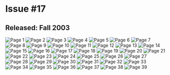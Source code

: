 # Issue #17
## Released: Fall 2003

![Page 1](https://cdn.sitekickremastered.com/images/whoa_magazine/issue_17/1.png)
![Page 2](https://cdn.sitekickremastered.com/images/whoa_magazine/issue_17/2.png)
![Page 3](https://cdn.sitekickremastered.com/images/whoa_magazine/issue_17/3.png)
![Page 4](https://cdn.sitekickremastered.com/images/whoa_magazine/issue_17/4.png)
![Page 5](https://cdn.sitekickremastered.com/images/whoa_magazine/issue_17/5.png)
![Page 6](https://cdn.sitekickremastered.com/images/whoa_magazine/issue_17/6.png)
![Page 7](https://cdn.sitekickremastered.com/images/whoa_magazine/issue_17/7.png)
![Page 8](https://cdn.sitekickremastered.com/images/whoa_magazine/issue_17/8.png)
![Page 9](https://cdn.sitekickremastered.com/images/whoa_magazine/issue_17/9.png)
![Page 10](https://cdn.sitekickremastered.com/images/whoa_magazine/issue_17/10.png)
![Page 11](https://cdn.sitekickremastered.com/images/whoa_magazine/issue_17/11.png)
![Page 12](https://cdn.sitekickremastered.com/images/whoa_magazine/issue_17/12.png)
![Page 13](https://cdn.sitekickremastered.com/images/whoa_magazine/issue_17/13.png)
![Page 14](https://cdn.sitekickremastered.com/images/whoa_magazine/issue_17/14.png)
![Page 15](https://cdn.sitekickremastered.com/images/whoa_magazine/issue_17/15.png)
![Page 16](https://cdn.sitekickremastered.com/images/whoa_magazine/issue_17/16.png)
![Page 17](https://cdn.sitekickremastered.com/images/whoa_magazine/issue_17/17.png)
![Page 18](https://cdn.sitekickremastered.com/images/whoa_magazine/issue_17/18.png)
![Page 19](https://cdn.sitekickremastered.com/images/whoa_magazine/issue_17/19.png)
![Page 20](https://cdn.sitekickremastered.com/images/whoa_magazine/issue_17/20.png)
![Page 21](https://cdn.sitekickremastered.com/images/whoa_magazine/issue_17/21.png)
![Page 22](https://cdn.sitekickremastered.com/images/whoa_magazine/issue_17/22.png)
![Page 23](https://cdn.sitekickremastered.com/images/whoa_magazine/issue_17/23.png)
![Page 24](https://cdn.sitekickremastered.com/images/whoa_magazine/issue_17/24.png)
![Page 25](https://cdn.sitekickremastered.com/images/whoa_magazine/issue_17/25.png)
![Page 26](https://cdn.sitekickremastered.com/images/whoa_magazine/issue_17/26.png)
![Page 27](https://cdn.sitekickremastered.com/images/whoa_magazine/issue_17/27.png)
![Page 28](https://cdn.sitekickremastered.com/images/whoa_magazine/issue_17/28.png)
![Page 29](https://cdn.sitekickremastered.com/images/whoa_magazine/issue_17/29.png)
![Page 30](https://cdn.sitekickremastered.com/images/whoa_magazine/issue_17/30.png)
![Page 31](https://cdn.sitekickremastered.com/images/whoa_magazine/issue_17/31.png)
![Page 32](https://cdn.sitekickremastered.com/images/whoa_magazine/issue_17/32.png)
![Page 33](https://cdn.sitekickremastered.com/images/whoa_magazine/issue_17/33.png)
![Page 34](https://cdn.sitekickremastered.com/images/whoa_magazine/issue_17/34.png)
![Page 35](https://cdn.sitekickremastered.com/images/whoa_magazine/issue_17/35.png)
![Page 36](https://cdn.sitekickremastered.com/images/whoa_magazine/issue_17/36.png)
![Page 37](https://cdn.sitekickremastered.com/images/whoa_magazine/issue_17/37.png)
![Page 38](https://cdn.sitekickremastered.com/images/whoa_magazine/issue_17/38.png)
![Page 39](https://cdn.sitekickremastered.com/images/whoa_magazine/issue_17/39.png)
